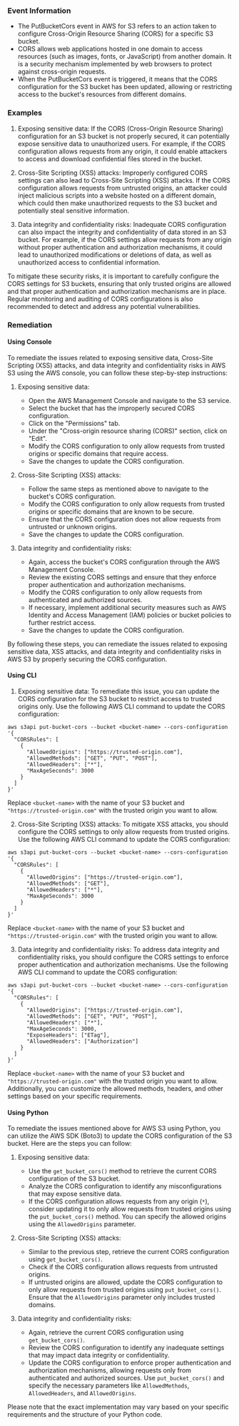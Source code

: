 
### Event Information

- The PutBucketCors event in AWS for S3 refers to an action taken to configure Cross-Origin Resource Sharing (CORS) for a specific S3 bucket.
- CORS allows web applications hosted in one domain to access resources (such as images, fonts, or JavaScript) from another domain. It is a security mechanism implemented by web browsers to protect against cross-origin requests.
- When the PutBucketCors event is triggered, it means that the CORS configuration for the S3 bucket has been updated, allowing or restricting access to the bucket's resources from different domains.


### Examples

1. Exposing sensitive data: If the CORS (Cross-Origin Resource Sharing) configuration for an S3 bucket is not properly secured, it can potentially expose sensitive data to unauthorized users. For example, if the CORS configuration allows requests from any origin, it could enable attackers to access and download confidential files stored in the bucket.

2. Cross-Site Scripting (XSS) attacks: Improperly configured CORS settings can also lead to Cross-Site Scripting (XSS) attacks. If the CORS configuration allows requests from untrusted origins, an attacker could inject malicious scripts into a website hosted on a different domain, which could then make unauthorized requests to the S3 bucket and potentially steal sensitive information.

3. Data integrity and confidentiality risks: Inadequate CORS configuration can also impact the integrity and confidentiality of data stored in an S3 bucket. For example, if the CORS settings allow requests from any origin without proper authentication and authorization mechanisms, it could lead to unauthorized modifications or deletions of data, as well as unauthorized access to confidential information.

To mitigate these security risks, it is important to carefully configure the CORS settings for S3 buckets, ensuring that only trusted origins are allowed and that proper authentication and authorization mechanisms are in place. Regular monitoring and auditing of CORS configurations is also recommended to detect and address any potential vulnerabilities.

### Remediation

#### Using Console

To remediate the issues related to exposing sensitive data, Cross-Site Scripting (XSS) attacks, and data integrity and confidentiality risks in AWS S3 using the AWS console, you can follow these step-by-step instructions:

1. Exposing sensitive data:
   - Open the AWS Management Console and navigate to the S3 service.
   - Select the bucket that has the improperly secured CORS configuration.
   - Click on the "Permissions" tab.
   - Under the "Cross-origin resource sharing (CORS)" section, click on "Edit".
   - Modify the CORS configuration to only allow requests from trusted origins or specific domains that require access.
   - Save the changes to update the CORS configuration.

2. Cross-Site Scripting (XSS) attacks:
   - Follow the same steps as mentioned above to navigate to the bucket's CORS configuration.
   - Modify the CORS configuration to only allow requests from trusted origins or specific domains that are known to be secure.
   - Ensure that the CORS configuration does not allow requests from untrusted or unknown origins.
   - Save the changes to update the CORS configuration.

3. Data integrity and confidentiality risks:
   - Again, access the bucket's CORS configuration through the AWS Management Console.
   - Review the existing CORS settings and ensure that they enforce proper authentication and authorization mechanisms.
   - Modify the CORS configuration to only allow requests from authenticated and authorized sources.
   - If necessary, implement additional security measures such as AWS Identity and Access Management (IAM) policies or bucket policies to further restrict access.
   - Save the changes to update the CORS configuration.

By following these steps, you can remediate the issues related to exposing sensitive data, XSS attacks, and data integrity and confidentiality risks in AWS S3 by properly securing the CORS configuration.

#### Using CLI

1. Exposing sensitive data: To remediate this issue, you can update the CORS configuration for the S3 bucket to restrict access to trusted origins only. Use the following AWS CLI command to update the CORS configuration:

```
aws s3api put-bucket-cors --bucket <bucket-name> --cors-configuration '{
  "CORSRules": [
    {
      "AllowedOrigins": ["https://trusted-origin.com"],
      "AllowedMethods": ["GET", "PUT", "POST"],
      "AllowedHeaders": ["*"],
      "MaxAgeSeconds": 3000
    }
  ]
}'
```

Replace `<bucket-name>` with the name of your S3 bucket and `"https://trusted-origin.com"` with the trusted origin you want to allow.

2. Cross-Site Scripting (XSS) attacks: To mitigate XSS attacks, you should configure the CORS settings to only allow requests from trusted origins. Use the following AWS CLI command to update the CORS configuration:

```
aws s3api put-bucket-cors --bucket <bucket-name> --cors-configuration '{
  "CORSRules": [
    {
      "AllowedOrigins": ["https://trusted-origin.com"],
      "AllowedMethods": ["GET"],
      "AllowedHeaders": ["*"],
      "MaxAgeSeconds": 3000
    }
  ]
}'
```

Replace `<bucket-name>` with the name of your S3 bucket and `"https://trusted-origin.com"` with the trusted origin you want to allow.

3. Data integrity and confidentiality risks: To address data integrity and confidentiality risks, you should configure the CORS settings to enforce proper authentication and authorization mechanisms. Use the following AWS CLI command to update the CORS configuration:

```
aws s3api put-bucket-cors --bucket <bucket-name> --cors-configuration '{
  "CORSRules": [
    {
      "AllowedOrigins": ["https://trusted-origin.com"],
      "AllowedMethods": ["GET", "PUT", "POST"],
      "AllowedHeaders": ["*"],
      "MaxAgeSeconds": 3000,
      "ExposeHeaders": ["ETag"],
      "AllowedHeaders": ["Authorization"]
    }
  ]
}'
```

Replace `<bucket-name>` with the name of your S3 bucket and `"https://trusted-origin.com"` with the trusted origin you want to allow. Additionally, you can customize the allowed methods, headers, and other settings based on your specific requirements.

#### Using Python

To remediate the issues mentioned above for AWS S3 using Python, you can utilize the AWS SDK (Boto3) to update the CORS configuration of the S3 bucket. Here are the steps you can follow:

1. Exposing sensitive data:
   - Use the `get_bucket_cors()` method to retrieve the current CORS configuration of the S3 bucket.
   - Analyze the CORS configuration to identify any misconfigurations that may expose sensitive data.
   - If the CORS configuration allows requests from any origin (`*`), consider updating it to only allow requests from trusted origins using the `put_bucket_cors()` method. You can specify the allowed origins using the `AllowedOrigins` parameter.

2. Cross-Site Scripting (XSS) attacks:
   - Similar to the previous step, retrieve the current CORS configuration using `get_bucket_cors()`.
   - Check if the CORS configuration allows requests from untrusted origins.
   - If untrusted origins are allowed, update the CORS configuration to only allow requests from trusted origins using `put_bucket_cors()`. Ensure that the `AllowedOrigins` parameter only includes trusted domains.

3. Data integrity and confidentiality risks:
   - Again, retrieve the current CORS configuration using `get_bucket_cors()`.
   - Review the CORS configuration to identify any inadequate settings that may impact data integrity or confidentiality.
   - Update the CORS configuration to enforce proper authentication and authorization mechanisms, allowing requests only from authenticated and authorized sources. Use `put_bucket_cors()` and specify the necessary parameters like `AllowedMethods`, `AllowedHeaders`, and `AllowedOrigins`.

Please note that the exact implementation may vary based on your specific requirements and the structure of your Python code.

